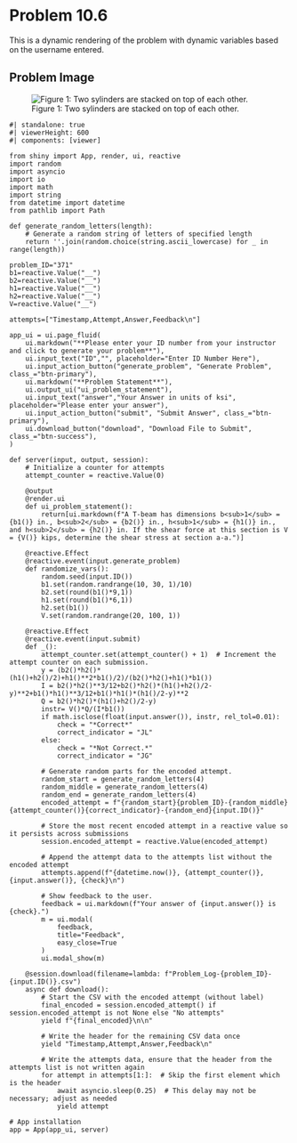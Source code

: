 # Problem 10.6 {.unnumbered}

This is a dynamic rendering of the problem with dynamic variables based on the username entered. 


## Problem Image

![Figure 1: Two sylinders are stacked on top of each other.](images/371.png){fig-alt="A T beam has a height of h1+h2 and an upper width of b2. Top of the T has a base of b2 and a height of h2, and the stem of the T has a height of h1 and a base of b1."}

```shinylive-python
#| standalone: true
#| viewerHeight: 600
#| components: [viewer]

from shiny import App, render, ui, reactive
import random
import asyncio
import io
import math
import string
from datetime import datetime
from pathlib import Path

def generate_random_letters(length):
    # Generate a random string of letters of specified length
    return ''.join(random.choice(string.ascii_lowercase) for _ in range(length))  

problem_ID="371"
b1=reactive.Value("__")
b2=reactive.Value("__")
h1=reactive.Value("__")
h2=reactive.Value("__")
V=reactive.Value("__")

attempts=["Timestamp,Attempt,Answer,Feedback\n"]

app_ui = ui.page_fluid(
    ui.markdown("**Please enter your ID number from your instructor and click to generate your problem**"),
    ui.input_text("ID","", placeholder="Enter ID Number Here"),
    ui.input_action_button("generate_problem", "Generate Problem", class_="btn-primary"),
    ui.markdown("**Problem Statement**"),
    ui.output_ui("ui_problem_statement"),
    ui.input_text("answer","Your Answer in units of ksi", placeholder="Please enter your answer"),
    ui.input_action_button("submit", "Submit Answer", class_="btn-primary"),
    ui.download_button("download", "Download File to Submit", class_="btn-success"),
)

def server(input, output, session):
    # Initialize a counter for attempts
    attempt_counter = reactive.Value(0)

    @output
    @render.ui
    def ui_problem_statement():
        return[ui.markdown(f"A T-beam has dimensions b<sub>1</sub> = {b1()} in., b<sub>2</sub> = {b2()} in., h<sub>1</sub> = {h1()} in., and h<sub>2</sub> = {h2()} in. If the shear force at this section is V = {V()} kips, determine the shear stress at section a-a.")]
    
    @reactive.Effect
    @reactive.event(input.generate_problem)
    def randomize_vars():
        random.seed(input.ID())
        b1.set(random.randrange(10, 30, 1)/10)
        b2.set(round(b1()*9,1))
        h1.set(round(b1()*6,1))
        h2.set(b1())
        V.set(random.randrange(20, 100, 1))
        
    @reactive.Effect
    @reactive.event(input.submit)
    def _():
        attempt_counter.set(attempt_counter() + 1)  # Increment the attempt counter on each submission.
        y = (b2()*h2()*(h1()+h2()/2)+h1()**2*b1()/2)/(b2()*h2()+h1()*b1())
        I = b2()*h2()**3/12+b2()*h2()*(h1()+h2()/2-y)**2+b1()*h1()**3/12+b1()*h1()*(h1()/2-y)**2
        Q = b2()*h2()*(h1()+h2()/2-y)
        instr= V()*Q/(I*b1())
        if math.isclose(float(input.answer()), instr, rel_tol=0.01):
            check = "*Correct*"
            correct_indicator = "JL"
        else:
            check = "*Not Correct.*"
            correct_indicator = "JG"

        # Generate random parts for the encoded attempt.
        random_start = generate_random_letters(4)
        random_middle = generate_random_letters(4)
        random_end = generate_random_letters(4)
        encoded_attempt = f"{random_start}{problem_ID}-{random_middle}{attempt_counter()}{correct_indicator}-{random_end}{input.ID()}"

        # Store the most recent encoded attempt in a reactive value so it persists across submissions
        session.encoded_attempt = reactive.Value(encoded_attempt)

        # Append the attempt data to the attempts list without the encoded attempt
        attempts.append(f"{datetime.now()}, {attempt_counter()}, {input.answer()}, {check}\n")

        # Show feedback to the user.
        feedback = ui.markdown(f"Your answer of {input.answer()} is {check}.")
        m = ui.modal(
            feedback,
            title="Feedback",
            easy_close=True
        )
        ui.modal_show(m)

    @session.download(filename=lambda: f"Problem_Log-{problem_ID}-{input.ID()}.csv")
    async def download():
        # Start the CSV with the encoded attempt (without label)
        final_encoded = session.encoded_attempt() if session.encoded_attempt is not None else "No attempts"
        yield f"{final_encoded}\n\n"
        
        # Write the header for the remaining CSV data once
        yield "Timestamp,Attempt,Answer,Feedback\n"
        
        # Write the attempts data, ensure that the header from the attempts list is not written again
        for attempt in attempts[1:]:  # Skip the first element which is the header
            await asyncio.sleep(0.25)  # This delay may not be necessary; adjust as needed
            yield attempt

# App installation
app = App(app_ui, server)
```
